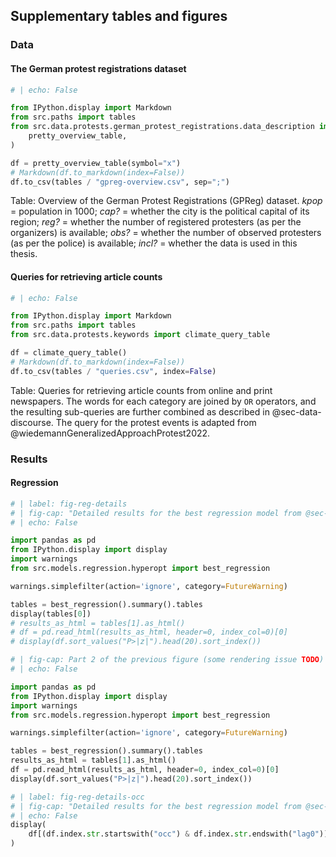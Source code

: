 ## Supplementary tables and figures

### Data

#### The German protest registrations dataset

```python
# | echo: False

from IPython.display import Markdown
from src.paths import tables
from src.data.protests.german_protest_registrations.data_description import (
    pretty_overview_table,
)

df = pretty_overview_table(symbol="x")
# Markdown(df.to_markdown(index=False))
df.to_csv(tables / "gpreg-overview.csv", sep=";")
```

:::{.column-page}
\begingroup
\scriptsize\selectfont
\csvautobooktabular[separator=semicolon,respect sharp=true]{/Users/david/Repositories/protest-impact/report/tables/gpreg-overview.csv}
\endgroup
:::

Table: Overview of the German Protest Registrations (GPReg) dataset. _kpop_ = population in 1000; _cap?_ = whether the city is the political capital of its region; _reg?_ = whether the number of registered protesters (as per the organizers) is available; _obs?_ = whether the number of observed protesters (as per the police) is available; _incl?_ = whether the data is used in this thesis.

#### Queries for retrieving article counts {#sec-app-queries}

```python
# | echo: False

from IPython.display import Markdown
from src.paths import tables
from src.data.protests.keywords import climate_query_table

df = climate_query_table()
# Markdown(df.to_markdown(index=False))
df.to_csv(tables / "queries.csv", index=False)
```

:::{.column-page}
\begingroup
\footnotesize\selectfont
\csvautobooktabular[separator=comma,respect all]{/Users/david/Repositories/protest-impact/report/tables/queries.csv}
\endgroup
:::

Table: Queries for retrieving article counts from online and print newspapers. The words for each category are joined by `OR` operators, and the resulting sub-queries are further combined as described in @sec-data-discourse. The query for the protest events is adapted from @wiedemannGeneralizedApproachProtest2022.

### Results

#### Regression {#sec-app1-reg}

\begingroup
\footnotesize\selectfont
```python
# | label: fig-reg-details
# | fig-cap: "Detailed results for the best regression model from @sec-res-reg. Dependent variable is the absolute number of articles mentioning climate change from the treatment date and the following day. Due to including time series lags there are overall 140 parameters plus a constant term, so only the 20 parameters with lowest p-values are displayed. Note that for the weekday dummies the first value (Friday) is dropped and the other dummies are to be interpreted in relation to it."
# | echo: False

import pandas as pd
from IPython.display import display
import warnings
from src.models.regression.hyperopt import best_regression

warnings.simplefilter(action='ignore', category=FutureWarning)

tables = best_regression().summary().tables
display(tables[0])
# results_as_html = tables[1].as_html()
# df = pd.read_html(results_as_html, header=0, index_col=0)[0]
# display(df.sort_values("P>|z|").head(20).sort_index())
```
\endgroup

\begingroup
\footnotesize\selectfont
```python
# | fig-cap: Part 2 of the previous figure (some rendering issue TODO)
# | echo: False

import pandas as pd
from IPython.display import display
import warnings
from src.models.regression.hyperopt import best_regression

warnings.simplefilter(action='ignore', category=FutureWarning)

tables = best_regression().summary().tables
results_as_html = tables[1].as_html()
df = pd.read_html(results_as_html, header=0, index_col=0)[0]
display(df.sort_values("P>|z|").head(20).sort_index())
```
\endgroup

\begingroup
\footnotesize\selectfont
```python
# | label: fig-reg-details-occ
# | fig-cap: "Detailed results for the best regression model from @sec-res-reg: Coefficients for the occurrence of a protest."
# | echo: False
display(
    df[(df.index.str.startswith("occ") & df.index.str.endswith("lag0"))].sort_index()
)
```
\endgroup
